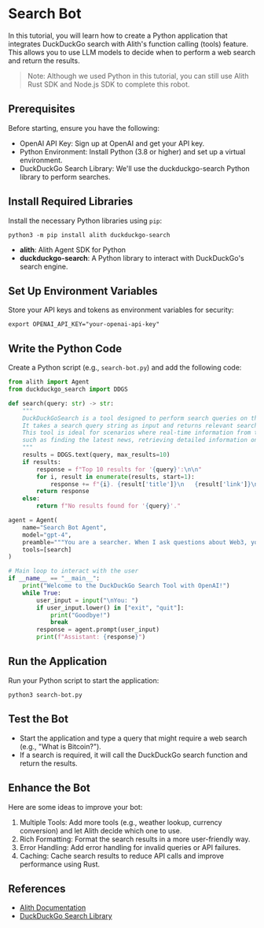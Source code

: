 
# Search Bot

In this tutorial, you will learn how to create a Python application that integrates DuckDuckGo search with
Alith's function calling (tools) feature. This allows you to use LLM models to decide when to perform a web
search and return the results.

> Note: Although we used Python in this tutorial, you can still use
> Alith Rust SDK and Node.js SDK to complete this robot.

## Prerequisites

Before starting, ensure you have the following:

- OpenAI API Key: Sign up at OpenAI and get your API key.
- Python Environment: Install Python (3.8 or higher) and set up a virtual environment.
- DuckDuckGo Search Library: We'll use the duckduckgo-search Python library to perform searches.

<Steps>

## Install Required Libraries

Install the necessary Python libraries using `pip`:

```shell
python3 -m pip install alith duckduckgo-search
```

- **alith**: Alith Agent SDK for Python
- **duckduckgo-search**: A Python library to interact with DuckDuckGo's search engine.

## Set Up Environment Variables

Store your API keys and tokens as environment variables for security:

```shell
export OPENAI_API_KEY="your-openai-api-key"
```

## Write the Python Code

Create a Python script (e.g., `search-bot.py`) and add the following code:

```python
from alith import Agent
from duckduckgo_search import DDGS

def search(query: str) -> str:
    """
    DuckDuckGoSearch is a tool designed to perform search queries on the DuckDuckGo search engine.
    It takes a search query string as input and returns relevant search results.
    This tool is ideal for scenarios where real-time information from the internet is required,
    such as finding the latest news, retrieving detailed information on a specific topic, or verifying facts.
    """
    results = DDGS.text(query, max_results=10)
    if results:
        response = f"Top 10 results for '{query}':\n\n"
        for i, result in enumerate(results, start=1):
            response += f"{i}. {result['title']}\n   {result['link']}\n"
        return response
    else:
        return f"No results found for '{query}'."

agent = Agent(
    name="Search Bot Agent",
    model="gpt-4",
    preamble="""You are a searcher. When I ask questions about Web3, you can search from the Internet and answer them. When you encounter other questions, you can directly answer them.""",
    tools=[search]
)

# Main loop to interact with the user
if __name__ == "__main__":
    print("Welcome to the DuckDuckGo Search Tool with OpenAI!")
    while True:
        user_input = input("\nYou: ")
        if user_input.lower() in ["exit", "quit"]:
            print("Goodbye!")
            break
        response = agent.prompt(user_input)
        print(f"Assistant: {response}")
```

## Run the Application

Run your Python script to start the application:

```shell
python3 search-bot.py
```

## Test the Bot

- Start the application and type a query that might require a web search (e.g., "What is Bitcoin?").
- If a search is required, it will call the DuckDuckGo search function and return the results.

## Enhance the Bot

Here are some ideas to improve your bot:

1. Multiple Tools: Add more tools (e.g., weather lookup, currency conversion) and let Alith decide which one to use.
2. Rich Formatting: Format the search results in a more user-friendly way.
3. Error Handling: Add error handling for invalid queries or API failures.
4. Caching: Cache search results to reduce API calls and improve performance using Rust.

</Steps>

## References

- [Alith Documentation](https://alith.vercel.app/docs)
- [DuckDuckGo Search Library](https://pypi.org/project/duckduckgo-search/)
